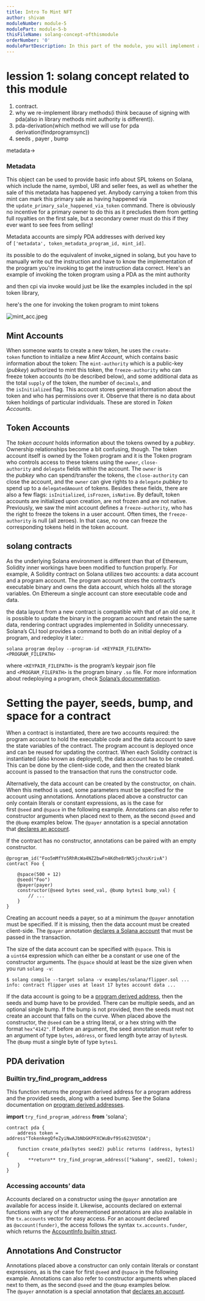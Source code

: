 ```yaml
---
title: Intro To Mint NFT
author: shivam
moduleNumber: module-5
modulePart: module-5-b
thisFileName: solang-concept-ofthismodule
orderNumber: '0'
modulePartDescription: In this part of the module, you will implement a Solidity Solang program for NFT minting and transfer (NFT mint authority is PDA).
---
```




# lession 1: solang concept related to this module

1. contract.
2. why we re-implement library methods(i think because of signing with pda(also in library methods mint authority is different)).
3. pda-derivation(which method we will use for pda derivation(findprogramsync))
4. seeds , payer , bump 

metadata→

### Metadata[](https://docs.metaplex.com/guides/archived/architecture/deep_dive/overview#metadata)

This object can be used to provide basic info about SPL tokens on Solana, which include the name, symbol, URI and seller fees, as well as whether the sale of this metadata has happened yet. Anybody carrying a token from this mint can mark this primary sale as having happened via the `update_primary_sale_happened_via_token` command. There is obviously no incentive for a primary owner to do this as it precludes them from getting full royalties on the first sale, but a secondary owner must do this if they ever want to see fees from selling!

Metadata accounts are simply PDA addresses with derived key of `['metadata', token_metadata_program_id, mint_id]`.

its possible to do the equivalent of invoke_signed in solang, but you have to manually write out the instruction and have to know the implementation of the program you're invoking to get the instruction data correct. Here's an example of invoking the token program using a PDA as the mint authority

and then cpi via invoke would just be like the examples included in the spl token library,

here's the one for invoking the token program to mint tokens

![mint_acc.jpeg](https://prod-files-secure.s3.us-west-2.amazonaws.com/521abc81-0300-4b28-afc0-7dbba3b32c10/7d6ece41-7a7b-4b37-9396-5a03064b7cb7/mint_acc.jpeg)

## **Mint Accounts**

When someone wants to create a new token, he uses the `create-token` function to initialize a new *Mint Account*, which contains basic information about the token: The `mint-authority` which is a public-key (*pubkey*) authorized to mint this token, the `freeze-authority` who can freeze token accounts (to be described below), and some additional data as the total `supply` of the token, the number of `decimals`, and the `isInitialized` flag. This account stores general information about the token and who has permissions over it. Observe that there is no data about token holdings of particular individuals. These are stored in *Token Accounts*.

## **Token Accounts**

The *token account* holds information about the tokens owned by a *pubkey*. Ownership relationships become a bit confusing, though. The token account itself is owned by the Token program and it is the Token program who controls access to these tokens using the `owner`, `close-authority` and `delegate` fields within the account. The `owner` is the *pubkey* who can spend/transfer the tokens, the `close-authority` can close the account, and the `owner` can give rights to a `delegate` *pubkey* to spend up to a `delegatedAmount` of tokens. Besides these fields, there are also a few flags: `isInitialized`, `isFrozen`, `isNative`. By default, token accounts are initialized upon creation, are not frozen and are not native. Previously, we saw the mint account defines a `freeze-authority`, who has the right to freeze the tokens in a user account. Often times, the `freeze-authority` is null (all zeroes). In that case, no one can freeze the corresponding tokens held in the token account.

## solang contracts

As the underlying Solana environment is different than that of Ethereum, Solidity inner workings have been modified to function properly. For example, A Solidity contract on Solana utilizes two accounts: a data account and a program account. The program account stores the contract’s executable binary and owns the data account, which holds all the storage variables. On Ethereum a single account can store executable code and data.

the data layout from a new contract is compatible with that of an old one, it is possible to update the binary in the program account and retain the same data, rendering contract upgrades implemented in Solidity unnecessary. Solana’s CLI tool provides a command to both do an initial deploy of a program, and redeploy it later.:

`solana program deploy --program-id <KEYPAIR_FILEPATH> <PROGRAM_FILEPATH>`

where `<KEYPAIR_FILEPATH>` is the program’s keypair json file and `<PROGRAM_FILEPATH>` is the program binary `.so` file. For more information about redeploying a program, check [Solana’s documentation](https://docs.solana.com/cli/deploy-a-program#redeploy-a-program).

# **Setting the payer, seeds, bump, and space for a contract**

When a contract is instantiated, there are two accounts required: the program account to hold the executable code and the data account to save the state variables of the contract. The program account is deployed once and can be reused for updating the contract. When each Solidity contract is instantiated (also known as deployed), the data account has to be created. This can be done by the client-side code, and then the created blank account is passed to the transaction that runs the constructor code.

Alternatively, the data account can be created by the constructor, on chain. When this method is used, some parameters must be specified for the account using annotations. Annotations placed above a constructor can only contain literals or constant expressions, as is the case for first `@seed` and `@space` in the following example. Annotations can also refer to constructor arguments when placed next to them, as the second `@seed` and the `@bump` examples below. The `@payer` annotation is a special annotation that [declares an account](https://solang.readthedocs.io/en/v0.3.3/targets/solana.html#account-management).

If the contract has no constructor, annotations can be paired with an empty constructor.

```Solidity
@program_id("Foo5mMfYo5RhRcWa4NZ2bwFn4Kdhe8rNK5jchxsKrivA")
contract Foo {

    @space(500 + 12)
    @seed("Foo")
    @payer(payer)
    constructor(@seed bytes seed_val, @bump bytes1 bump_val) {
        // ...
    }
}
```


Creating an account needs a payer, so at a minimum the `@payer` annotation must be specified. If it is missing, then the data account must be created client-side. The `@payer` annotation [declares a Solana account](https://solang.readthedocs.io/en/v0.3.3/targets/solana.html#account-management) that must be passed in the transaction.

The size of the data account can be specified with `@space`. This is a `uint64` expression which can either be a constant or use one of the constructor arguments. The `@space` should at least be the size given when you run `solang -v`:

`$ solang compile --target solana -v examples/solana/flipper.sol
...
info: contract flipper uses at least 17 bytes account data
...`

If the data account is going to be a [program derived address](https://docs.solana.com/developing/programming-model/calling-between-programs#program-derived-addresses), then the seeds and bump have to be provided. There can be multiple seeds, and an optional single bump. If the bump is not provided, then the seeds must not create an account that falls on the curve. When placed above the constructor, the `@seed` can be a string literal, or a hex string with the format `hex"4142"`. If before an argument, the seed annotation must refer to an argument of type `bytes`, `address`, or fixed length byte array of `bytesN`. The `@bump` must a single byte of type `bytes1`.

## PDA derivation

### **Builtin try_find_program_address**

This function returns the program derived address for a program address and the provided seeds, along with a seed bump. See the Solana documentation on [program derived addresses](https://edge.docs.solana.com/developing/programming-model/calling-between-programs#program-derived-addresses).

**import** `try_find_program_address` **from** 'solana';


```solidity
contract pda {
    address token = address"TokenkegQfeZyiNwAJbNbGKPFXCWuBvf9Ss623VQ5DA";

    function create_pda(bytes seed2) public returns (address, bytes1) {
        **return** try_find_program_address(["kabang", seed2], token);
    }
}
```

### **Accessing accounts’ data**

Accounts declared on a constructor using the `@payer` annotation are available for access inside it. Likewise, accounts declared on external functions with any of the aforementioned annotations are also available in the `tx.accounts` vector for easy access. For an account declared as `@account(funder)`, the access follows the syntax `tx.accounts.funder`, which returns the [AccountInfo builtin struct](https://solang.readthedocs.io/en/v0.3.3/targets/solana.html#account-info).

## Annotations And Constructor

Annotations placed above a constructor can only contain literals or constant expressions, as is the case for first `@seed` and `@space` in the following example. Annotations can also refer to constructor arguments when placed next to them, as the second `@seed` and the `@bump` examples below. The `@payer` annotation is a special annotation that [declares an account](https://solang.readthedocs.io/en/v0.3.3/targets/solana.html#account-management).